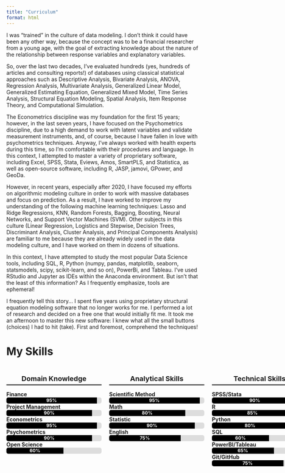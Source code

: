```yaml
---
title: "Curriculum"
format: html
---
```




I was "trained" in the culture of data modeling. I don't think it could have been any other way, because the concept was to be a financial researcher from a young age, with the goal of extracting knowledge about the nature of the relationship between response variables and explanatory variables.


So, over the last two decades, I've evaluated hundreds (yes, hundreds of articles and consulting reports!) of databases using classical statistical approaches such as Descriptive Analysis, Bivariate Analysis, ANOVA, Regression Analysis, Multivariate Analysis, Generalized Linear Model, Generalized Estimating Equation, Generalized Mixed Model, Time Series Analysis, Structural Equation Modeling, Spatial Analysis, Item Response Theory, and Computational Simulation.


The Econometrics discipline was my foundation for the first 15 years; however, in the last seven years, I have focused on the Psychometrics discipline, due to a high demand to work with latent variables and validate measurement instruments, and, of course, because I have fallen in love with psychometrics techniques. Anyway, I've always worked with health experts during this time, so I'm comfortable with their procedures and language. In this context, I attempted to master a variety of proprietary software, including Excel, SPSS, Stata, Eviews, Amos, SmartPLS, and Statistica, as well as open-source software, including R, JASP, jamovi, GPower, and GeoDa.


However, in recent years, especially after 2020, I have focused my efforts on algorithmic modeling culture in order to work with massive databases and focus on prediction. As a result, I have worked to improve my understanding of the following machine learning techniques: Lasso and Ridge Regressions, KNN, Random Forests, Bagging, Boosting, Neural Networks, and Support Vector Machines (SVM). Other subjects in this culture (Linear Regression, Logistics and Stepwise, Decision Trees, Discriminant Analysis, Cluster Analysis, and Principal Components Analysis) are familiar to me because they are already widely used in the data modeling culture, and I have worked on them in dozens of situations.


In this context, I have attempted to study the most popular Data Science tools, including SQL, R, Python (numpy, pandas, matplotlib, seaborn, statsmodels, scipy, scikit-learn, and so on), PowerBi, and Tableau. I've used RStudio and Jupyter as IDEs within the Anaconda environment. But isn't that the least of this information? As I frequently emphasize, tools are ephemeral!


I frequently tell this story... I spent five years using proprietary structural equation modeling software that no longer works for me. I performed a lot of research and decided on a free one that would initially fit me. It took me an afternoon to master this new software: I knew what all the small buttons (choices) I had to hit (take). First and foremost, comprehend the techniques!



<style>
/* Estilos para a seção de habilidades */
.container {
    display: flex;
    justify-content: space-between; /* Mantém as colunas lado a lado */
    flex-wrap: nowrap; /* Impede que as colunas quebrem para a linha de baixo */
    gap: 20px; /* Espaçamento entre as colunas */
    max-width: 1000px; /* Limita a largura máxima da seção */
    margin: auto; /* Centraliza na página */
}
.column {
    width: 30%; /* Garante que todas as colunas caibam lado a lado */
    min-width: 250px; /* Mantém boa exibição em telas menores */
}
h2 {
    font-size: 18px;
    text-align: center;
    border-bottom: 2px solid black;
    padding-bottom: 5px;
}
.skill {
    text-align: left;
    font-size: 14px;
    font-weight: bold;
}
.bar {
    width: 100%;
    background-color: #ddd;
    border-radius: 5px;
    overflow: hidden;
    height: 16px;
    position: relative;
}
.bar div {
    height: 100%;
    background-color: black;
    text-align: center;
    color: white;
    font-size: 12px;
    line-height: 16px;
    font-weight: bold;
}
</style>

# My Skills

<div class="container">

<div class="column">
<h2>Domain Knowledge</h2>
<div class="skill">Finance</div>
<div class="bar"><div style="width: 95%;">95%</div></div>

<div class="skill">Project Management</div>
<div class="bar"><div style="width: 90%;">90%</div></div>

<div class="skill">Econometrics</div>
<div class="bar"><div style="width: 95%;">95%</div></div>

<div class="skill">Psychometrics</div>
<div class="bar"><div style="width: 90%;">90%</div></div>

<div class="skill">Open Science</div>
<div class="bar"><div style="width: 60%;">60%</div></div>
</div>

<div class="column">
<h2>Analytical Skills</h2>
<div class="skill">Scientific Method</div>
<div class="bar"><div style="width: 95%;">95%</div></div>

<div class="skill">Math</div>
<div class="bar"><div style="width: 80%;">80%</div></div>

<div class="skill">Statistic</div>
<div class="bar"><div style="width: 90%;">90%</div></div>

<div class="skill">English</div>
<div class="bar"><div style="width: 75%;">75%</div></div>
</div>

<div class="column">
<h2>Technical Skills</h2>
<div class="skill">SPSS/Stata</div>
<div class="bar"><div style="width: 90%;">90%</div></div>

<div class="skill">R</div>
<div class="bar"><div style="width: 85%;">85%</div></div>

<div class="skill">Python</div>
<div class="bar"><div style="width: 80%;">80%</div></div>

<div class="skill">SQL</div>
<div class="bar"><div style="width: 60%;">60%</div></div>

<div class="skill">PowerBI/Tableau</div>
<div class="bar"><div style="width: 65%;">65%</div></div>

<div class="skill">Git/GitHub</div>
<div class="bar"><div style="width: 75%;">75%</div></div>
</div>

</div>





